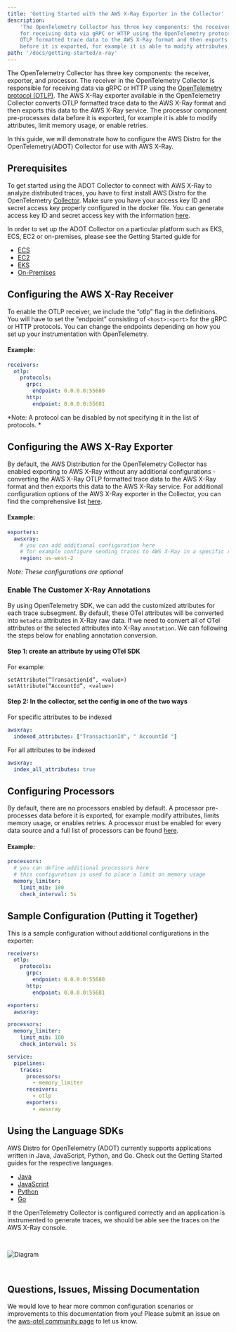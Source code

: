 ```yaml
---
title: 'Getting Started with the AWS X-Ray Exporter in the Collector'
description:
    'The OpenTelemetry Collector has three key components: the receiver, exporter, and processor. The receiver in the OpenTelemetry Collector is responsible 
    for receiving data via gRPC or HTTP using the OpenTelemetry protocol (OTLP). The AWS X-Ray exporter available in the OpenTelemetry Collector converts 
    OTLP formatted trace data to the AWS X-Ray format and then exports this data to the AWS X-Ray service. The processor component pre-processes data 
    before it is exported, for example it is able to modify attributes, limit memory usage, or enable retries.'
path: '/docs/getting-started/x-ray'
---
```



The OpenTelemetry Collector has three key components: the receiver, exporter, and processor. The receiver in the OpenTelemetry Collector 
is responsible for receiving data via gRPC or HTTP using the 
[OpenTelemetry protocol (OTLP)](https://github.com/open-telemetry/opentelemetry-specification/blob/master/specification/protocol/otlp.md). 
The AWS X-Ray exporter available in the OpenTelemetry Collector converts OTLP formatted trace data to the AWS X-Ray format and then exports 
this data to the AWS X-Ray service. The processor component pre-processes data before it is exported, for example it is able to modify attributes, 
limit memory usage, or enable retries. 

In this guide, we will demonstrate how to configure the AWS Distro for the OpenTelemetry(ADOT) Collector for use with AWS X-Ray.

<SectionSeparator />

## Prerequisites

To get started using the ADOT Collector to connect with AWS X-Ray to analyze distributed traces, you have to first install AWS 
Distro for the OpenTelemetry [Collector](https://aws-otel.github.io/docs/getting-started/collector). Make sure you have your access key ID 
and secret access key properly configured in the docker file. You can generate access key ID and secret access key with the information 
[here](https://docs.aws.amazon.com/general/latest/gr/aws-sec-cred-types.html).

In order to set up the ADOT Collector on a particular platform such as EKS, ECS, EC2 or on-premises, please see the Getting Started guide for

* [ECS](https://aws-otel.github.io/docs/setup/ecs)
* [EC2](https://aws-otel.github.io/docs/setup/ec2)
* [EKS](https://aws-otel.github.io/docs/setup/eks)
* [On-Premises](https://aws-otel.github.io/docs/setup/on-premises)

<SectionSeparator />

## Configuring the AWS X-Ray Receiver

To enable the OTLP receiver, we include the “otlp” flag in the definitions. You will have to set the “endpoint” consisting of `<host>:<port>` for 
the gRPC or HTTP protocols. You can change the endpoints depending on how you set up your instrumentation with OpenTelemetry.

#### Example:

```yaml lineNumbers=true 
receivers:
  otlp:
    protocols:
      grpc:
        endpoint: 0.0.0.0:55680
      http:
        endpoint: 0.0.0.0:55681
```

*Note: A protocol can be disabled by not specifying it in the list of protocols. *

<SectionSeparator />

## Configuring the AWS X-Ray Exporter

By default, the AWS Distribution for the OpenTelemetry Collector has enabled exporting to AWS X-Ray without any additional 
configurations - converting the AWS X-Ray OTLP formatted trace data to the AWS X-Ray format and then exports this data to the AWS X-Ray 
service. For additional configuration options of the AWS X-Ray exporter in the Collector, you can find the comprehensive list 
[here](https://github.com/open-telemetry/opentelemetry-collector-contrib/tree/master/exporter/awsxrayexporter#exporter-configuration).

#### Example: 

```yaml lineNumbers=true 
exporters:
  awsxray:
    # you can add additional configuration here
    # for example configure sending traces to AWS X-Ray in a specific region
    region: us-west-2
```

*Note: These configurations are optional*

### Enable The Customer X-Ray Annotations
By using OpenTelemetry SDK, we can add the customized attributes for each trace subsegment. By default, these OTel attributes will be
converted into `metadta` attributes in X-Ray raw data. If we need to convert all of OTel attributes or the selected attributes
into X-Ray `annotation`. We can following the steps below for enabling annotation conversion.

#### Step 1: create an attribute by using OTel SDK
For example:
```
setAttribute(“TransactionId”, <value>)
setAttribute(“AccountId”, <value>)
```
#### Step 2: In the collector, set the config in one of the two ways
For specific attributes to be indexed
```yaml lineNumbers=true
awsxray:
  indexed_attributes: ["TransactionId", " AccountId "]
```
For all attributes to be indexed
```yaml lineNumbers=true
awsxray:
  index_all_attributes: true
```

<SectionSeparator />

## Configuring Processors

By default, there are no processors enabled by default. A processor pre-processes data before it is exported, for example modify attributes, 
limits memory usage, or enables retries. A processor must be enabled for every data source and a full list of processors can be found 
[here](https://github.com/open-telemetry/opentelemetry-collector/blob/master/processor/README.md#general-information).

#### Example:

```yaml lineNumbers=true 
processors:
  # you can define additional processors here
  # this configuration is used to place a limit on memory usage
  memory_limiter:
    limit_mib: 100
    check_interval: 5s
```

<SectionSeparator />

## Sample Configuration (Putting it Together)

This is a sample configuration without additional configurations in the exporter:

```yaml lineNumbers=true 
receivers:
  otlp:
    protocols:
      grpc:
        endpoint: 0.0.0.0:55680
      http:
        endpoint: 0.0.0.0:55681

exporters:
  awsxray:

processors:
  memory_limiter:
    limit_mib: 100
    check_interval: 5s

service:
  pipelines:
    traces:
      processors:
        - memory_limiter
      receivers:
        - otlp
      exporters:
        - awsxray
```

<SectionSeparator />

## Using the Language SDKs

AWS Distro for OpenTelemetry (ADOT) currently supports applications written in Java, JavaScript, Python, and Go. Check out the Getting Started guides for the respective languages. 

* [Java](/docs/getting-started/java-sdk)
* [JavaScript](/docs/getting-started/javascript-sdk)
* [Python](/docs/getting-started/python-sdk)
* [Go](/docs/getting-started/go-sdk)

If the OpenTelemetry Collector is configured correctly and an application is instrumented to generate traces, we should be able see the traces on the AWS X-Ray console.

<img src={img7} alt="Diagram" style="margin: 30px 0;" />

<SectionSeparator />

## Questions, Issues, Missing Documentation

We would love to hear more common configuration scenarios or improvements to this documentation from you! Please submit an issue 
on the [aws-otel community page](https://github.com/aws-observability/aws-otel-community) to let us know.